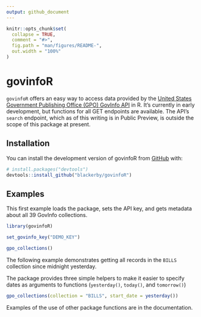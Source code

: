 ```yaml
---
output: github_document
---
```


<!-- README.md is generated from README.Rmd. Please edit that file -->

```r
knitr::opts_chunk$set(
  collapse = TRUE,
  comment = "#>",
  fig.path = "man/figures/README-",
  out.width = "100%"
)
```

# govinfoR

<!-- badges: start -->
<!-- badges: end -->

`govinfoR` offers an easy way to access data provided by the [United States Government Publishing Office (GPO) GovInfo API](https://api.govinfo.gov/docs/) in R. It's currently in early development, but functions for all GET endpoints are available. The API's `search` endpoint, which as of this writing is in Public Preview, is outside the scope of this package at present.

## Installation

You can install the development version of govinfoR from [GitHub](https://github.com/) with:

``` r
# install.packages("devtools")
devtools::install_github("blackerby/govinfoR")
```

## Examples

This first example loads the package, sets the API key, and gets metadata about all 39 GovInfo collections.

```r
library(govinfoR)

set_govinfo_key("DEMO_KEY")

gpo_collections()
```

The following example demonstrates getting all records in the `BILLS` collection since midnight yesterday.

<aside>The package provides three simple helpers to make it easier to specify dates as arguments to functions (`yesterday()`, `today()`, and `tomorrow()`)</aside>

```r
gpo_collections(collection = "BILLS", start_date = yesterday())
```

Examples of the use of other package functions are in the documentation.
